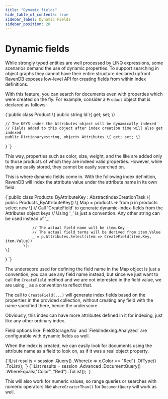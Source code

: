 ```yaml
---
title: "Dynamic fields"
hide_table_of_contents: true
sidebar_label: Dynamic Fields
sidebar_position: 28
---
```



# Dynamic fields

While strongly typed entities are well processed by LINQ expressions, some scenarios demand the use of dynamic properties. To support searching in object graphs they cannot have their entire structure declared upfront. RavenDB exposes low-level API for creating fields from within index definitions.

With this feature, you can search for documents even with properties which were created on the fly. For example, consider a `Product` object that is declared as follows:

<TabItem value="dynamic_fields_1" label="dynamic_fields_1">
<CodeBlock language="csharp">
{`public class Product
\{
    public string Id \{ get; set; \}
    
    // The KEYS under the Attributes object will be dynamically indexed 
    // Fields added to this object after index creation time will also get indexed
    public Dictionary<string, object> Attributes \{ get; set; \}
\}
`}
</CodeBlock>
</TabItem>

This way, properties such as color, size, weight, and the like are added only to those products of which they are indeed valid properties. However, while they are easily stored, they cannot be easily searched on.

This is where dynamic fields come in. With the following index definition, RavenDB will index the attribute value under the attribute name in its own field:

<TabItem value="dynamic_fields_2" label="dynamic_fields_2">
<CodeBlock language="csharp">
{`public class Products_ByAttributeKey : AbstractIndexCreationTask<Product>
\{
    public Products_ByAttributeKey()
    \{
        Map = products => from p in products
            select new
            \{
                // Call 'CreateField' to generate dynamic-index-fields from the Attributes object keys
                // Using '_' is just a convention. Any other string can be used instead of '_'
                
                // The actual field name will be item.Key
                // The actual field terms will be derived from item.Value
                _ = p.Attributes.Select(item => CreateField(item.Key, item.Value))
            \};
    \}
\}
`}
</CodeBlock>
</TabItem>

The underscore used for defining the field name in the Map object is just a convention, you can use any field name instead, but since we just want to call the `CreateField` method and we are not interested in the field value, we are using `_` as a convention to reflect that.

The call to `CreateField(...)` will generate index fields based on the properties in the provided collection, without creating any field with the name specified there, hence the underscore.

Obviously, this index can have more attributes defined in it for indexing, just like any other ordinary index.

<Admonition type="info" title="">
Field options like `FieldStorage.No` and `FieldIndexing.Analyzed` are configurable with dynamic fields as well.
</Admonition>

When the index is created, we can easily look for documents using the attribute name as a field to look on, as if it was a real object property.

<Tabs groupId='languageSyntax'>
<TabItem value="Query" label="Query">
<CodeBlock language="csharp">
{`IList<Product> results = session
	.Query<Products_ByAttribute.Result, Products_ByAttribute>()
	.Where(x => x.Color == "Red")
	.OfType<Product>()
	.ToList();
`}
</CodeBlock>
</TabItem>
<TabItem value="DocumentQuery" label="DocumentQuery">
<CodeBlock language="csharp">
{`IList<Product> results = session
	.Advanced
	.DocumentQuery<Product, Products_ByAttribute>()
	.WhereEquals("Color", "Red")
	.ToList();
`}
</CodeBlock>
</TabItem>
</Tabs>

This will also work for numeric values, so range queries or searches with numeric operators like `WhereGreaterThan()` for `DocumentQuery` will work as well.

